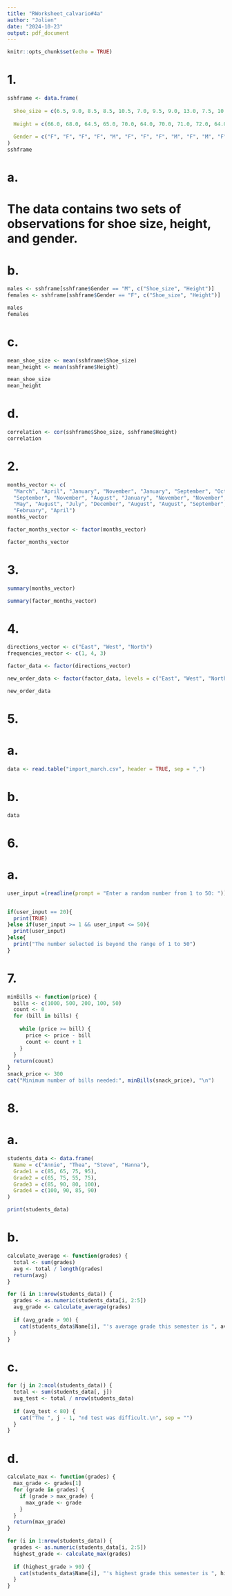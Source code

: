 ```yaml
---
title: "RWorksheet_calvario#4a"
author: "Jolien"
date: "2024-10-23"
output: pdf_document
---
```


```r
knitr::opts_chunk$set(echo = TRUE)
```

# 1.

```r
sshframe <- data.frame(
  
  Shoe_size = c(6.5, 9.0, 8.5, 8.5, 10.5, 7.0, 9.5, 9.0, 13.0, 7.5, 10.5, 8.5, 12.0,               10.5,13.0, 11.5, 8.5, 5.0, 10.0, 6.5, 7.5, 8.5, 10.5, 8.5, 10.5, 11.0, 9.0,  13.0),
  
  Height = c(66.0, 68.0, 64.5, 65.0, 70.0, 64.0, 70.0, 71.0, 72.0, 64.0, 74.5, 67.0,               71.0, 71.0, 77.0, 72.0, 59.0, 62.0, 72.0, 66.0, 64.0, 67.0, 73.0, 69.0, 72.0, 70.0, 69.0, 70.0),
  
  Gender = c("F", "F", "F", "F", "M", "F", "F", "F", "M", "F", "M", "F", "M", "M", "M", "M", "F", "F", "M", "F", "F", "M", "M", "F", "M", "M", "M", "M")
)
sshframe
```

# a.

# The data contains two sets of observations for shoe size, height, and gender.

# b.

```r
males <- sshframe[sshframe$Gender == "M", c("Shoe_size", "Height")]
females <- sshframe[sshframe$Gender == "F", c("Shoe_size", "Height")]

males
females
```

# c.

```r
mean_shoe_size <- mean(sshframe$Shoe_size)
mean_height <- mean(sshframe$Height)

mean_shoe_size
mean_height
```

# d.

```r
correlation <- cor(sshframe$Shoe_size, sshframe$Height)
correlation
```

# 2.

```r
months_vector <- c(
  "March", "April", "January", "November", "January", "September", "October", 
  "September", "November", "August", "January", "November", "November", "February", 
  "May", "August", "July", "December", "August", "August", "September", "November", 
  "February", "April")
months_vector

factor_months_vector <- factor(months_vector)

factor_months_vector
```

# 3.

```r
summary(months_vector)

summary(factor_months_vector)
```

# 4.

```r
directions_vector <- c("East", "West", "North")
frequencies_vector <- c(1, 4, 3)

factor_data <- factor(directions_vector)

new_order_data <- factor(factor_data, levels = c("East", "West", "North"))

new_order_data
```

# 5.

# a.

```r
data <- read.table("import_march.csv", header = TRUE, sep = ",")
```

# b.

```r
data
```
# 6.

# a. 

```r
user_input =(readline(prompt = "Enter a random number from 1 to 50: "))


if(user_input == 20){
  print(TRUE)
}else if(user_input >= 1 && user_input <= 50){
  print(user_input)
}else{
  print("The number selected is beyond the range of 1 to 50")
}
```

# 7.

```r
minBills <- function(price) {
  bills <- c(1000, 500, 200, 100, 50)
  count <- 0
  for (bill in bills) {
    
    while (price >= bill) {
      price <- price - bill  
      count <- count + 1   
    }
  }
  return(count)
}
snack_price <- 300
cat("Minimum number of bills needed:", minBills(snack_price), "\n")
```


# 8.

# a.

```r
students_data <- data.frame(
  Name = c("Annie", "Thea", "Steve", "Hanna"),
  Grade1 = c(85, 65, 75, 95),
  Grade2 = c(65, 75, 55, 75),
  Grade3 = c(85, 90, 80, 100),
  Grade4 = c(100, 90, 85, 90)
)

print(students_data)
```

# b.

```r
calculate_average <- function(grades) {
  total <- sum(grades)
  avg <- total / length(grades)
  return(avg)
}

for (i in 1:nrow(students_data)) {
  grades <- as.numeric(students_data[i, 2:5])
  avg_grade <- calculate_average(grades)
  
  if (avg_grade > 90) {
    cat(students_data$Name[i], "'s average grade this semester is ", avg_grade, "\n", sep = "")
  }
}
```

# c.

```r
for (j in 2:ncol(students_data)) {
  total <- sum(students_data[, j])
  avg_test <- total / nrow(students_data)
  
  if (avg_test < 80) {
    cat("The ", j - 1, "nd test was difficult.\n", sep = "")
  }
}
```

# d. 

```r
calculate_max <- function(grades) {
  max_grade <- grades[1]
  for (grade in grades) {
    if (grade > max_grade) {
      max_grade <- grade
    }
  }
  return(max_grade)
}

for (i in 1:nrow(students_data)) {
  grades <- as.numeric(students_data[i, 2:5])
  highest_grade <- calculate_max(grades)
  
  if (highest_grade > 90) {
    cat(students_data$Name[i], "'s highest grade this semester is ", highest_grade, "\n", sep = "")
  }
}
```